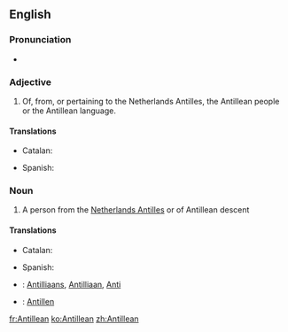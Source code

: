 ==English==

===Pronunciation===
* {{IPA|/æntəˈliːən/|/ænˈtɪliən/|lang=en}}

===Adjective===
{{en-adj|-}}

# Of, from, or pertaining to the Netherlands Antilles, the Antillean people or the Antillean language.

====Translations====
{{trans-top|of, from, or pertaining to the Netherlands Antilles}}
* Catalan: {{t-|ca|antillà}}
{{trans-mid}}
* Spanish: {{t+|es|antillano}}
{{trans-bottom}}

===Noun===
{{en-noun}}

# A person from the [[Netherlands Antilles]] or of Antillean descent

====Translations====
{{trans-top|person from the Netherlands Antilles}}
* Catalan: {{t-|ca|antillà|m}}
{{trans-mid}}
* Spanish: {{t+|es|antillano|m}}
{{trans-bottom}}

{{checktrans-top}}
* {{ttbc|Dutch}}: [[Antilliaans]], [[Antilliaan]], {{qualifier|slang}} [[Anti]]
* {{ttbc|German}}: [[Antillen]]
{{trans-bottom}}

[[fr:Antillean]]
[[ko:Antillean]]
[[zh:Antillean]]